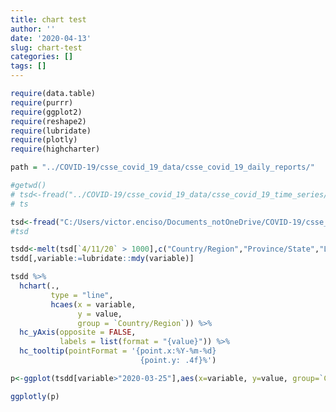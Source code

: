 ```yaml
---
title: chart test
author: ''
date: '2020-04-13'
slug: chart-test
categories: []
tags: []
---
```


```r
require(data.table)
require(purrr)
require(ggplot2)
require(reshape2)
require(lubridate)
require(plotly)
require(highcharter)

path = "../COVID-19/csse_covid_19_data/csse_covid_19_daily_reports/"

#getwd()
# tsd<-fread("../COVID-19/csse_covid_19_data/csse_covid_19_time_series/time_series_covid19_confirmed_global.csv")
# ts

tsd<-fread("C:/Users/victor.enciso/Documents_notOneDrive/COVID-19/csse_covid_19_data/csse_covid_19_time_series/time_series_covid19_deaths_global.csv")
#tsd

tsdd<-melt(tsd[`4/11/20` > 1000],c("Country/Region","Province/State","Lat","Long"))
tsdd[,variable:=lubridate::mdy(variable)]

```

```r
tsdd %>% 
  hchart(., 
         type = "line", 
         hcaes(x = variable, 
               y = value, 
               group = `Country/Region`)) %>% 
  hc_yAxis(opposite = FALSE,
           labels = list(format = "{value}")) %>% 
  hc_tooltip(pointFormat = '{point.x:%Y-%m-%d}
                             {point.y: .4f}%')
```

```r
p<-ggplot(tsdd[variable>"2020-03-25"],aes(x=variable, y=value, group=`Country/Region`, colour=`Country/Region`)) + geom_line() + geom_point()

```

```r
ggplotly(p)
```

